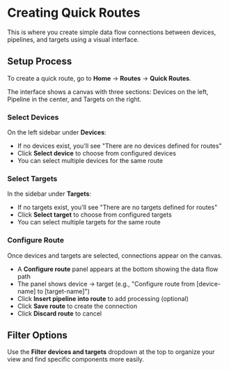 # Creating Quick Routes

This is where you create simple data flow connections between devices, pipelines, and targets using a visual interface.

## Setup Process

To create a quick route, go to **Home** → **Routes** → **Quick Routes**.

The interface shows a canvas with three sections: Devices on the left, Pipeline in the center, and Targets on the right.

### Select Devices

On the left sidebar under **Devices**:

- If no devices exist, you'll see "There are no devices defined for routes"
- Click **Select device** to choose from configured devices
- You can select multiple devices for the same route

### Select Targets

In the sidebar under **Targets**:

- If no targets exist, you'll see "There are no targets defined for routes"
- Click **Select target** to choose from configured targets
- You can select multiple targets for the same route

### Configure Route

Once devices and targets are selected, connections appear on the canvas.

- A **Configure route** panel appears at the bottom showing the data flow path
- The panel shows device → target (e.g., "Configure route from [device-name] to [target-name]")
- Click **Insert pipeline into route** to add processing (optional)
- Click **Save route** to create the connection
- Click **Discard route** to cancel

## Filter Options

Use the **Filter devices and targets** dropdown at the top to organize your view and find specific components more easily.
